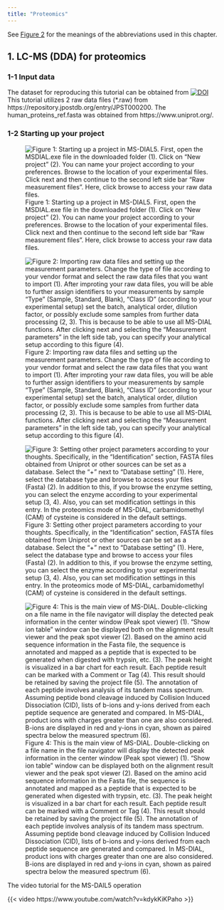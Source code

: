 ```yaml
---
title: "Proteomics"
---
```


See [Figure 2](index.qmd#fig-2) for the meanings of the abbreviations used in this chapter.

## 1. LC-MS (DDA) for proteomics
### 1-1 Input data
The dataset for reproducing this tutorial can be obtained from 
[![DOI](https://zenodo.org/badge/DOI/10.5281/zenodo.15369007.svg)](https://zenodo.org/badge/DOI/10.5281/zenodo.15369007)\
This tutorial utilizes 2 raw data files (*.raw) from https://repository.jpostdb.org/entry/JPST000200.
The human_proteins_ref.fasta was obtained from https://www.uniprot.org/.

### 1-2 Starting up your project

![Figure 1: Starting up a project in MS-DIAL5. First, open the 
MSDIAL.exe file in the downloaded folder (1). Click on “New 
project” (2). You can name your project according to your preferences.
Browse to the location of your experimental files. Click next and then 
continue to the second left side bar “Raw measurement files”. Here, 
click browse to access your raw data files.](images/proteomics/Fig1%20Starting%20up%20a%20project.png)

![Figure 2: Importing raw data files and setting up the measurement 
parameters. Change the type of file according to your vendor format 
and select the raw data files that you want to import (1). After 
improting your raw data files, you will be able to further assign 
identifiers to your measurements by sample “Type” (Sample, Standard, 
Blank), “Class ID” (according to your experimental setup) set the 
batch, analytical order, dilution factor, or possibly exclude some 
samples from further data processing (2, 3). This is because to be able 
to use all MS-DIAL functions. After clicking next and selecting the 
“Measurement parameters” in the left side tab, you can specify your 
analytical setup according to this figure (4).](images/proteomics/Fig2%20Improting%20a%20raw%20data%20files%20and%20setting%20up%20parameters.png)

![Figure 3: Setting other project parameters according to your thoughts. 
Specifically, in the “Identification” section, FASTA files obtained from 
Uniprot or other sources can be set as a database. Select the “+” next to 
“Database setting” (1). Here, select the database type and browse to access 
your files (Fasta) (2). In addition to this, if you browse the enzyme setting, 
you can select the enzyme according to your experimental setup (3, 4). Also, 
you can set modification settings in this entry. In the proteomics mode of 
MS-DIAL, carbamidomethyl (CAM) of cysteine is considered in the default settings.](images/proteomics/Fig3%20Setting%20up%20analysis%20parameters.png)

![Figure 4: This is the main view of MS-DIAL. Double-clicking on a file name 
in the file navigator will display the detected peak information in the center 
window (Peak spot viewer) (1). “Show ion table” window can be displayed both on 
the alignment result viewer and the peak spot viewer (2). Based on the amino acid 
sequence information in the Fasta file, the sequence is annotated and mapped as 
a peptide that is expected to be generated when digested with trypsin, etc. (3). 
The peak height is visualized in a bar chart for each result. Each peptide result 
can be marked with a Comment or Tag (4). This result should be retained by saving 
the project file (5). The annotation of each peptide involves analysis of its 
tandem mass spectrum. Assuming peptide bond cleavage induced by Collision Induced 
Dissociation (CID), lists of b-ions and y-ions derived from each peptide sequence 
are generated and compared. In MS-DIAL, product ions with charges greater than one 
are also considered. B-ions are displayed in red and y-ions in cyan, shown as paired 
spectra below the measured spectrum (6).](images/proteomics/Fig4%20Project%20windows%20after%20analysis.png)

The video tutorial for the MS-DAIL5 operation

{{< video https://www.youtube.com/watch?v=kdykKiKPaho >}}
